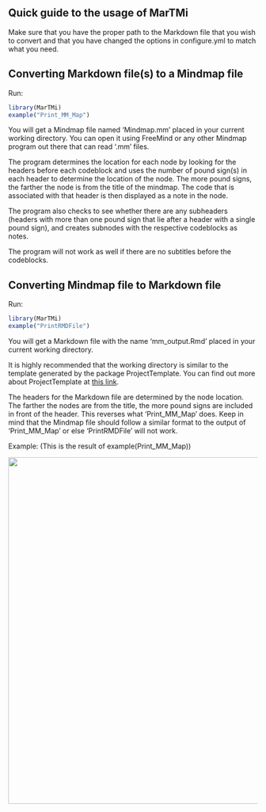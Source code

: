 ## Quick guide to the usage of MarTMi

Make sure that you have the proper path to the Markdown file that you wish to convert and that you have changed the options in configure.yml to match what you need.

## Converting Markdown file(s) to a Mindmap file
Run:

```r
library(MarTMi)
example("Print_MM_Map")
```

You will get a Mindmap file named 'Mindmap.mm' placed in your current working directory. You can open it using FreeMind or any other Mindmap program out there that can read '.mm' files.

The program determines the location for each node by looking for the headers before each codeblock and uses the number of pound sign(s) in each header to determine the location of the node. The more pound signs, the farther the node is from the title of the mindmap. The code that is associated with that header is then displayed as a note in the node. 

The program also checks to see whether there are any subheaders (headers with more than one pound sign that lie after a header with a single pound sign), and creates subnodes with the respective codeblocks as notes.

The program will not work as well if there are no subtitles before the codeblocks. 

## Converting Mindmap file to Markdown file
Run:

```r
library(MarTMi)
example("PrintRMDFile")
```
You will get a Markdown file with the name 'mm_output.Rmd' placed in your current working directory.

It is highly recommended that the working directory is similar to the template generated by the package ProjectTemplate. You can find out more about ProjectTemplate at [this link](https://cran.r-project.org/web/packages/ProjectTemplate/ProjectTemplate.pdf).

The headers for the Markdown file are determined by the node location. The farther the nodes are from the title, the more pound signs are included in front of the header. This reverses what 'Print_MM_Map' does.
Keep in mind that the Mindmap file should follow a similar format to the output of 'Print_MM_Map' or else 'PrintRMDFile' will not work.

Example: (This is the result of example(Print_MM_Map))



 <img src="../images/MarTMi_example_output.png" width='750' height='700'/>

